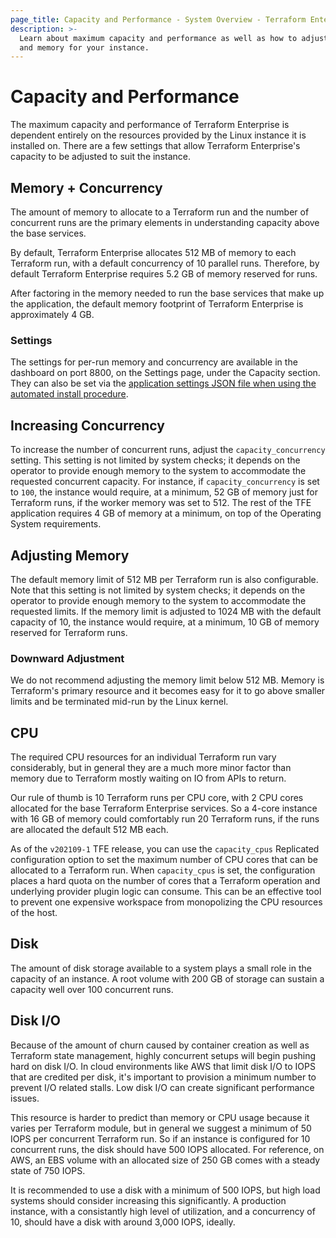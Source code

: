 ```yaml
---
page_title: Capacity and Performance - System Overview - Terraform Enterprise
description: >-
  Learn about maximum capacity and performance as well as how to adjust capacity
  and memory for your instance.
---
```


# Capacity and Performance

The maximum capacity and performance of Terraform Enterprise is dependent entirely on the resources
provided by the Linux instance it is installed on. There are a few settings that allow Terraform Enterprise's capacity to be adjusted to suit the instance.

## Memory + Concurrency

The amount of memory to allocate to a Terraform run and the number of concurrent runs are the primary elements in
understanding capacity above the base services.

By default, Terraform Enterprise allocates 512 MB of memory to each Terraform run, with a default concurrency of 10 parallel runs.
Therefore, by default Terraform Enterprise requires 5.2 GB of memory reserved for runs.

After factoring in the memory needed to run the base services that make up the application, the default memory footprint of Terraform Enterprise is approximately 4 GB.

### Settings

The settings for per-run memory and concurrency are available in the dashboard on port 8800, on the Settings page, under the Capacity section. They can also be set via
the [application settings JSON file when using the automated install procedure](/enterprise/install/automated/automating-the-installer#available-settings).

## Increasing Concurrency

To increase the number of concurrent runs, adjust the `capacity_concurrency` setting. This setting is not limited by
system checks; it depends on the operator to provide enough memory to the system to accommodate the requested
concurrent capacity. For instance, if `capacity_concurrency` is set to `100`, the instance would require, at a minimum,
52 GB of memory just for Terraform runs, if the worker memory was set to 512. The rest of the TFE application requires 4 GB of memory at a minimum, on top of the Operating System requirements.

## Adjusting Memory

The default memory limit of 512 MB per Terraform run is also configurable. Note that this setting is not limited by
system checks; it depends on the operator to provide enough memory to the system to accommodate the requested limits.
If the memory limit is adjusted to 1024 MB with the default capacity of 10, the instance would require, at a minimum,
10 GB of memory reserved for Terraform runs.

### Downward Adjustment

We do not recommend adjusting the memory limit below 512 MB. Memory is Terraform's primary resource and it
becomes easy for it to go above smaller limits and be terminated mid-run by the Linux kernel.

## CPU

The required CPU resources for an individual Terraform run vary considerably, but in general they are a much more minor
factor than memory due to Terraform mostly waiting on IO from APIs to return.

Our rule of thumb is 10 Terraform runs per CPU core, with 2 CPU cores allocated for the base Terraform Enterprise services.
So a 4-core instance with 16 GB of memory could comfortably run 20 Terraform runs, if the runs are allocated the default
512 MB each.

As of the `v202109-1` TFE release, you can use the `capacity_cpus` Replicated configuration option to set the maximum number of CPU cores that can be allocated to a Terraform run. When `capacity_cpus` is set, the configuration places a hard quota on the number of cores that a Terraform operation and underlying provider plugin logic can consume. This can be an effective tool to prevent one expensive workspace from
monopolizing the CPU resources of the host.

## Disk

The amount of disk storage available to a system plays a small role in the capacity of an instance.
A root volume with 200 GB of storage can sustain a capacity well over 100 concurrent runs.

## Disk I/O

Because of the amount of churn caused by container creation as well as Terraform state management,
highly concurrent setups will begin pushing hard on disk I/O. In cloud environments like AWS that limit disk
I/O to IOPS that are credited per disk, it's important to provision a minimum number to prevent I/O related
stalls. Low disk I/O can create significant performance issues. 

This resource is harder to predict than memory or CPU usage because it varies per Terraform module,
but in general we suggest a minimum of 50 IOPS per concurrent Terraform run. So if an instance is configured for
10 concurrent runs, the disk should have 500 IOPS allocated. For reference, on AWS, an EBS volume
with an allocated size of 250 GB comes with a steady state of 750 IOPS.

It is recommended to use a disk with a minimum of 500 IOPS, but high load systems should consider increasing this significantly. A production instance, with a consistantly high level of utilization, and a concurrency of 10, should have a disk with around 3,000 IOPS, ideally. 

